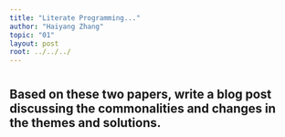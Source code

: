 ```yaml
---
title: "Literate Programming..."
author: "Haiyang Zhang"
topic: "01"
layout: post
root: ../../../
---
```

# 
## Based on these two papers, write a blog post discussing the commonalities and changes in the themes and solutions.
